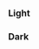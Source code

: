 
<Meta title="Theme/Desing Tokens/Ring" />

### Light

<div className="grid gap-2 grid-cols-9 bg-background text-foreground border border-primary p-2 rounded-xl">
  <div
    children="Primary"
    className="h-10 ring-2 ring-solid ring-primary rounded-base font-bold flex items-center justify-center"
  />
  <div
    children="Secondary"
    className="h-10 ring-2 ring-solid ring-secondary rounded-base font-bold flex items-center justify-center"
  />
  <div
    children="Info"
    className="h-10 ring-2 ring-solid ring-info rounded-base font-bold flex items-center justify-center"
  />
  <div
    children="Success"
    className="h-10 ring-2 ring-solid ring-success rounded-base font-bold flex items-center justify-center"
  />
  <div
    children="Caution"
    className="h-10 ring-2 ring-solid ring-caution rounded-base font-bold flex items-center justify-center"
  />
  <div
    children="Critical"
    className="h-10 ring-2 ring-solid ring-critical rounded-base font-bold flex items-center justify-center"
  />
  <div
    children="Disabled"
    className="h-10 ring-2 ring-solid ring-disabled rounded-base font-bold flex items-center justify-center"
  />
</div>

### Dark

<div className="grid gap-2 grid-cols-9 dark bg-background text-foreground border border-primary p-2 rounded-xl">
  <div
    children="Primary"
    className="h-10 ring-2 ring-solid ring-primary rounded-base font-bold flex items-center justify-center"
  />
  <div
    children="Secondary"
    className="h-10 ring-2 ring-solid ring-secondary rounded-base font-bold flex items-center justify-center"
  />
  <div
    children="Info"
    className="h-10 ring-2 ring-solid ring-info rounded-base font-bold flex items-center justify-center"
  />
  <div
    children="Success"
    className="h-10 ring-2 ring-solid ring-success rounded-base font-bold flex items-center justify-center"
  />
  <div
    children="Caution"
    className="h-10 ring-2 ring-solid ring-caution rounded-base font-bold flex items-center justify-center"
  />
  <div
    children="Critical"
    className="h-10 ring-2 ring-solid ring-critical rounded-base font-bold flex items-center justify-center"
  />
  <div
    children="Disabled"
    className="h-10 ring-2 ring-solid ring-disabled rounded-base font-bold flex items-center justify-center"
  />
</div>
